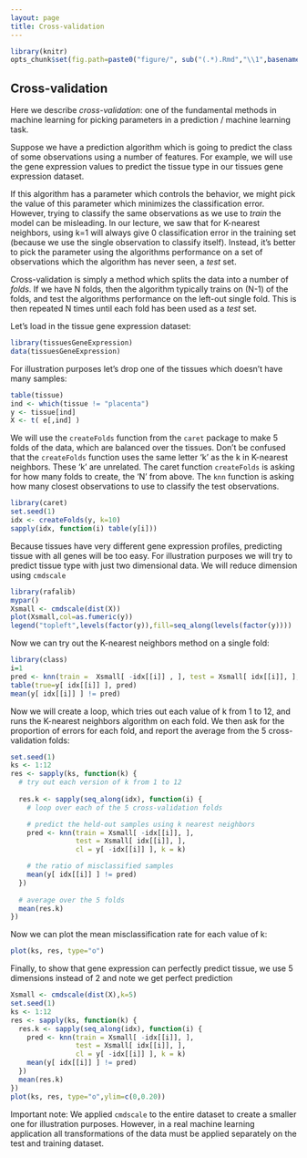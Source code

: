 ```yaml
---
layout: page
title: Cross-validation
---
```


```r
library(knitr)
opts_chunk$set(fig.path=paste0("figure/", sub("(.*).Rmd","\\1",basename(knitr:::knit_concord$get('infile'))), "-"))
```
## Cross-validation

Here we describe *cross-validation*: one of the fundamental methods in machine learning for picking parameters in a prediction / machine learning task.

Suppose we have a prediction algorithm which is going to predict the class of some observations using a number of features. For example, we will use the gene expression values to predict the tissue type in our tissues gene expression dataset.

If this algorithm has a parameter which controls the behavior, we might pick the value of this parameter which minimizes the classification error. However, trying to classify the same observations as we use to *train* the model can be misleading. In our lecture, we saw that for K-nearest neighbors, using k=1 will always give 0 classification error in the training set (because we use the single observation to classify itself). Instead, it's better to pick the parameter using the algorithms performance on a set of observations which the algorithm has never seen, a *test* set.

Cross-validation is simply a method which splits the data into a number of *folds*. If we have N folds, then the algorithm typically trains on (N-1) of the folds, and test the algorithms performance on the left-out single fold. This is then repeated N times until each fold has been used as a *test* set.

Let's load in the tissue gene expression dataset:


```r
library(tissuesGeneExpression)
data(tissuesGeneExpression)
```

For illustration purposes 
let's drop one of the tissues which doesn't have many samples:

```r
table(tissue)
ind <- which(tissue != "placenta")
y <- tissue[ind]
X <- t( e[,ind] )
```

We will use the `createFolds` function from the `caret` package to make 5 folds of the data, which are balanced over the tissues. Don't be confused that the `createFolds` function uses the same letter 'k' as the k in K-nearest neighbors. These 'k' are unrelated.  The caret function `createFolds` is asking for how many folds to create, the 'N' from above. The `knn` function is asking how many closest observations to use to classify the test observations.

```r
library(caret)
set.seed(1)
idx <- createFolds(y, k=10)
sapply(idx, function(i) table(y[i]))
```


Because tissues have very different gene expression profiles, predicting tissue with all genes will be too easy. For illustration purposes we will try to predict tissue type with just two dimensional data. We will reduce dimension using `cmdscale`

```r
library(rafalib)
mypar()
Xsmall <- cmdscale(dist(X))
plot(Xsmall,col=as.fumeric(y))
legend("topleft",levels(factor(y)),fill=seq_along(levels(factor(y))))
```

Now we can try out the K-nearest neighbors method on a single fold:

```r
library(class)
i=1
pred <- knn(train =  Xsmall[ -idx[[i]] , ], test = Xsmall[ idx[[i]], ], cl=  y[ -idx[[i]] ], k=5)
table(true=y[ idx[[i]] ], pred)
mean(y[ idx[[i]] ] != pred)
```

Now we will create a loop, which tries out each value of k from 1 to 12, and runs the K-nearest neighbors algorithm on each fold. We then ask for the proportion of errors for each fold, and report the average from the 5 cross-validation folds:

```r
set.seed(1)
ks <- 1:12
res <- sapply(ks, function(k) {
  # try out each version of k from 1 to 12
  
  res.k <- sapply(seq_along(idx), function(i) {
    # loop over each of the 5 cross-validation folds

    # predict the held-out samples using k nearest neighbors
    pred <- knn(train = Xsmall[ -idx[[i]], ],
                test = Xsmall[ idx[[i]], ],
                cl = y[ -idx[[i]] ], k = k)

    # the ratio of misclassified samples
    mean(y[ idx[[i]] ] != pred)
  })
  
  # average over the 5 folds
  mean(res.k)
})
```

Now we can plot the mean misclassification rate for each value of k:

```r
plot(ks, res, type="o")
```


Finally, to show that gene expression can perfectly predict tissue, we use 5 dimensions instead of 2 and note we get perfect prediction

```r
Xsmall <- cmdscale(dist(X),k=5)
set.seed(1)
ks <- 1:12
res <- sapply(ks, function(k) {
  res.k <- sapply(seq_along(idx), function(i) {
    pred <- knn(train = Xsmall[ -idx[[i]], ],
                test = Xsmall[ idx[[i]], ],
                cl = y[ -idx[[i]] ], k = k)
    mean(y[ idx[[i]] ] != pred)
  })
  mean(res.k)
})
plot(ks, res, type="o",ylim=c(0,0.20))
```

Important note: We applied `cmdscale` to the entire dataset to create a smaller one for illustration purposes. However, in a real machine learning application all transformations of the data must be applied separately on the test and training dataset.

